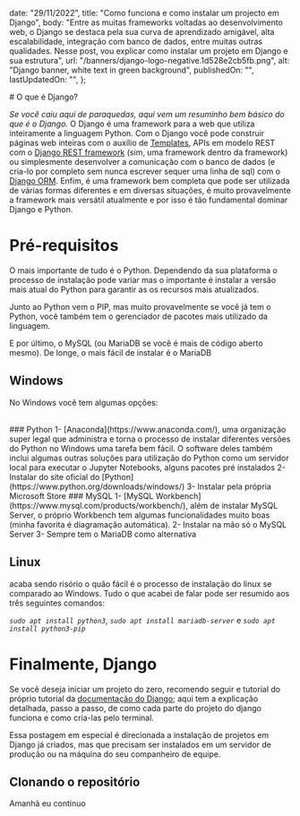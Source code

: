 
  date: "29/11/2022",
  title: "Como funciona e como instalar um projecto em Django",
  body: "Entre as muitas frameworks voltadas ao desenvolvimento web, o Django se destaca pela sua curva de aprendizado amigável, alta escalabilidade, integração com banco de dados, entre muitas outras qualidades. Nesse post, vou explicar como instalar um projeto em Django e sua estrutura",
  url: "/banners/django-logo-negative.1d528e2cb5fb.png",
  alt: "Django banner, white text in green background",
  publishedOn: "",
  lastUpdatedOn: "",
};


<Banner url={meta.url} alt={meta.alt} />
# O que é Django?
<Extra_Info
  publishedOn={meta.publishedOn}
  lastUpdatedOn={meta.lastUpdatedOn}
  writtenBy={["Hugo Billé Martins", "Ana Luísa Ferro"]}
/>

_Se você caiu aqui de paraquedas, aqui vem um resuminho bem básico do que é o Django._ O Django é uma framework para a web que utiliza inteiramente a linguagem Python. Com o Django você pode construir páginas web inteiras com o auxílio de [Templates](https://docs.djangoproject.com/en/4.1/ref/templates/language/), APIs em modelo REST com o [Django REST framework](https://www.django-rest-framework.org/) (sim, uma framework dentro da framework) ou simplesmente desenvolver a comunicação com o banco de dados (e cria-lo por completo sem nunca escrever sequer uma linha de sql) com o [Django ORM](https://docs.djangoproject.com/en/4.1/topics/db/queries/). Enfim, é uma framework bem completa que pode ser utilizada de várias formas diferentes e em diversas situações, é muito provavelmente a framework mais versátil atualmente e por isso é tão fundamental dominar Django e Python.

# Pré-requisitos

O mais importante de tudo é o Python. Dependendo da sua plataforma o processo de instalação pode variar mas o importante é instalar a versão mais atual do Python para garantir as os recursos mais atualizados.

Junto ao Python vem o PIP, mas muito provavelmente se você já tem o Python, você também tem o gerenciador de pacotes mais utilizado da linguagem.

E por último, o MySQL (ou MariaDB se você é mais de código aberto mesmo). De longe, o mais fácil de instalar é o MariaDB

## Windows

No Windows você tem algumas opções:

<br />
### Python
1- [Anaconda](https://www.anaconda.com/), uma organização super legal que
administra e torna o processo de instalar diferentes versões do Python no Windows
uma tarefa bem fácil. O software deles também inclui algumas outras soluções para
utilização do Python como um servidor local para executar o Jupyter Notebooks, alguns
pacotes pré instalados 
2- Instalar do site oficial do [Python](https://www.python.org/downloads/windows/)
3- Instalar pela própria Microsoft Store
### MySQL
1- [MySQL Workbench](https://www.mysql.com/products/workbench/), além de instalar MySQL Server, o próprio Workbench tem algumas funcionalidades muito boas (minha favorita é diagramação automática).
2- Instalar na mão só o MySQL Server
3- Sempre tem o MariaDB como alternativa

## Linux

acaba sendo risório o quão fácil é o processo de instalação do linux se comparado ao Windows. Tudo o que acabei de falar pode ser resumido aos três seguintes comandos:

_`sudo apt install python3`_, _`sudo apt install mariadb-server`_ e _`sudo apt install python3-pip`_

# Finalmente, Django

Se você deseja iniciar um projeto do zero, recomendo seguir e tutorial do próprio tutorial da [documentação do Django](https://docs.djangoproject.com/en/4.1/intro/tutorial01/); aqui tem a explicação detalhada, passo a passo, de como cada parte do projeto do django funciona e como cria-las pelo terminal.

Essa postagem em especial é direcionada a instalação de projetos em Django já criados, mas que precisam ser instalados em um servidor de produção ou na máquina do seu companheiro de equipe.

## Clonando o repositório

Amanhã eu continuo

